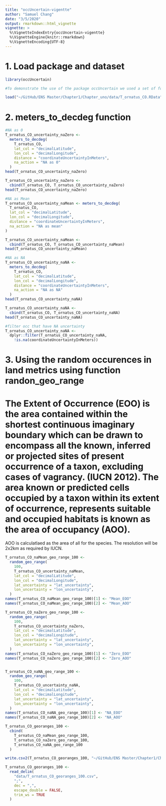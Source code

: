 ```yaml
---
title: "occUncertain-vigentte"
author: "Samuel Chang"
date: "3/5/2020"
output: rmarkdown::html_vignette
vignette: >
  %\VignetteIndexEntry{occUncertain-vigentte}
  %\VignetteEngine{knitr::rmarkdown}
  %\VignetteEncoding{UTF-8}
---
```


# 1. Load package and dataset 
```r
library(occUncertain)

#To demonstrate the use of the package occUncertain we used a set of four different datasets. This dataset is for 1480 georeferenced occurrence records in Colombiafor the spectacled bear (*Tremarctos ornatus*). These occurrences dataset are from the Global Biodiversity Information Facility (19 May 2020) GBIF Occurrence Download https://doi.org/10.15468/dl.6ykjg7

load("~/GitHub/ENS Master/Chapter1/Chapter_uno/data/T_ornatus_CO.RData")
```

# 2. meters_to_decdeg function
```r
#NA as 0
T_ornatus_CO_uncertainty_naZero <-
  meters_to_decdeg(
    T_ornatus_CO,
    lat_col = "decimalLatitude",
    lon_col = "decimalLongitude",
    distance = "coordinateUncertaintyInMeters",
    na_action = "NA as 0"
  )
head(T_ornatus_CO_uncertainty_naZero)

T_ornatus_CO_uncertainty_naZero <-
  cbind(T_ornatus_CO, T_ornatus_CO_uncertainty_naZero)
head(T_ornatus_CO_uncertainty_naZero)

#NA as Mean
T_ornatus_CO_uncertainty_naMean <- meters_to_decdeg(
  T_ornatus_CO,
  lat_col = "decimalLatitude",
  lon_col = "decimalLongitude",
  distance = "coordinateUncertaintyInMeters",
  na_action = "NA as mean"
)

T_ornatus_CO_uncertainty_naMean <-
  cbind(T_ornatus_CO, T_ornatus_CO_uncertainty_naMean)
head(T_ornatus_CO_uncertainty_naMean)

#NA as NA
T_ornatus_CO_uncertainty_naNA <-
  meters_to_decdeg(
    T_ornatus_CO,
    lat_col = "decimalLatitude",
    lon_col = "decimalLongitude",
    distance = "coordinateUncertaintyInMeters",
    na_action = "NA as NA"
  )
head(T_ornatus_CO_uncertainty_naNA)

T_ornatus_CO_uncertainty_naNA <-
  cbind(T_ornatus_CO, T_ornatus_CO_uncertainty_naNA)
head(T_ornatus_CO_uncertainty_naNA)

#filter occ that have NA uncertainty 
T_ornatus_CO_uncertainty_naNA <-
  dplyr::filter(T_ornatus_CO_uncertainty_naNA,
    !is.na(coordinateUncertaintyInMeters))
```

# 3. Using the random occurences in land metrics using function randon_geo_range

# The Extent of Occurrence (EOO) is the area contained within the shortest continuous imaginary boundary which can be drawn to encompass all the known, inferred or projected sites of present occurrence of a taxon, excluding cases of vagrancy. (IUCN 2012). The area known or predicted cells occupied by a taxon within its extent of occurrence, represents suitable and occupied habitats is known as the area of occupancy (AOO). 
AOO is calculatlaed as the area of all  for the species. The resolution will be 2x2km as required by IUCN.

```r
T_ornatus_CO_naMean_geo_range_100 <-
  random_geo_range(
    100,
    T_ornatus_CO_uncertainty_naMean,
    lat_col = "decimalLatitude",
    lon_col = "decimalLongitude",
    lat_uncertainty = "lat_uncertainty",
    lon_uncertainty = "lon_uncertainty",
  )
names(T_ornatus_CO_naMean_geo_range_100)[1] <- "Mean_EOO"
names(T_ornatus_CO_naMean_geo_range_100)[2] <- "Mean_AOO"

T_ornatus_CO_naZero_geo_range_100 <-
  random_geo_range(
    100,
    T_ornatus_CO_uncertainty_naZero,
    lat_col = "decimalLatitude",
    lon_col = "decimalLongitude",
    lat_uncertainty = "lat_uncertainty",
    lon_uncertainty = "lon_uncertainty",
  )
names(T_ornatus_CO_naZero_geo_range_100)[1] <- "Zero_EOO"
names(T_ornatus_CO_naZero_geo_range_100)[2] <- "Zero_AOO"


T_ornatus_CO_naNA_geo_range_100 <-
  random_geo_range(
    100,
    T_ornatus_CO_uncertainty_naNA,
    lat_col = "decimalLatitude",
    lon_col = "decimalLongitude",
    lat_uncertainty = "lat_uncertainty",
    lon_uncertainty = "lon_uncertainty",
  )
names(T_ornatus_CO_naNA_geo_range_100)[1] <- "NA_EOO"
names(T_ornatus_CO_naNA_geo_range_100)[2] <- "NA_AOO"

T_ornatus_CO_georanges_100 <-
  cbind(
    T_ornatus_CO_naMean_geo_range_100,
    T_ornatus_CO_naZero_geo_range_100,
    T_ornatus_CO_naNA_geo_range_100
  )

write.csv2(T_ornatus_CO_georanges_100, "~/GitHub/ENS Master/Chapter1/Chapter_uno/data/T_ornatus_CO_georanges_100.csv" )

T_ornatus_CO_georanges_100 <-
  read_delim(
    "data/T_ornatus_CO_georanges_100.csv",
    ";",
    dec = ",",
    escape_double = FALSE,
    trim_ws = TRUE
  )

```



